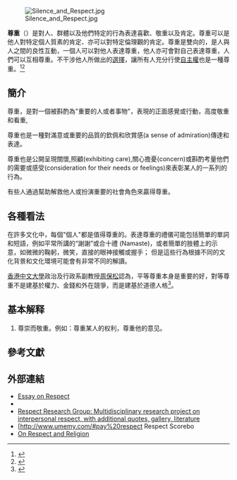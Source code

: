 {{expand English|Respect|time=2015-10-30}}
[[File:Silence_and_Respect.jpg|thumb]]

'''尊重'''（{{lang-en|respect}}）是對人、群體以及他們特定的行為表達喜歡、敬重以及肯定。尊重可以是他人對特定個人質素的肯定、亦可以對特定倫理觀的肯定。尊重是雙向的，是人與人之間的良性互動，一個人可以對他人表達尊重，他人亦可會對自己表達尊重，人們可以互相尊重。不干涉他人所做出的[[選擇|選擇]]，讓所有人充分行使[[自主權|自主權]]也是一種尊重。<ref>{{Cite web|title=Belmont Report: Ethical Principles and Guidelines for the Protection of Human Subjects of Research|url=http://ohsr.od.nih.gov/guidelines/belmont.html#gob1|publisher=U.S. Government Printing Office|archive-url=https://web.archive.org/web/20120426013513/http://ohsr.od.nih.gov/guidelines/belmont.html|archive-date=April 26, 2012}}</ref><ref>{{Cite web|title=6.4.1 Respect for Persons|url=https://www.bitbybitbook.com/en/1st-ed/ethics/principles/respect-for-persons/|access-date=2021-04-24|work=www.bitbybitbook.com|language=en}}</ref>

==簡介==
尊重，是對一個被斟酌為"重要的人或者事物"，表現的正面感覺或行動，高度敬重和看重,

尊重也是一種對滿意或重要的品質的欽佩和欣賞感(a sense of admiration)傳達和表達。 

尊重也是公開呈現關懷,照顧(exhibiting care),關心擔憂(concern)或斟酌考量他們的需要或感受(consideration for their needs or feelings)來表彰某人的一系列的行為。

有些人通過幫助解救他人或扮演重要的社會角色來贏得尊重。

==各種看法==
在許多文化中，每個"個人"都是值得尊重的。表達尊重的禮儀可能包括簡單的單詞和短語，例如平常所講的“謝謝”或合十禮 (Namaste)，或者簡單的肢體上的示意，如微微的鞠躬，微笑，直接的眼神接觸或握手； 但是這些行為根據不同的文化背景和文化環境可能會有非常不同的解讀。

[[香港中文大學|香港中文大學]]政治及行政系副教授[[周保松|周保松]]認為，平等尊重本身是重要的好，對等尊重不是建基於權力、金錢和外在競爭，而是建基於道德人格<ref name=周>{{cite book |title=《政治的道德：從自由主義的觀點看》 |year=2015 |edition=增訂版 |publisher=中文大學出版社 }}</ref>{{rp|36}}。

==基本解释==
#尊崇而敬重。例如：尊重某人的权利，尊重他的意见。

==參考文獻==
{{reflist}}

==外部連結==
{{wikivoyage|尊重}}
{{wikiquote}}
{{Wiktionary|respect}}
* [http://www.beyondintractability.org/essay/respect/?nid=6573 Essay on Respect] {{Wayback|url=http://www.beyondintractability.org/essay/respect/?nid=6573 |date=20200717040530 }}
* {{sep|Respect}}
* [http://www.respectresearchgroup.org Respect Research Group: Multidisciplinary research project on interpersonal respect, with additional quotes, gallery, literature] {{Wayback|url=http://www.respectresearchgroup.org/ |date=20201206195754 }}
* [http://www.umemy.com/#pay%20respect {{Wayback|url=http://www.umemy.com/#pay%20respect |date=20090907030926 }} Respect Scorebo
* [https://web.archive.org/web/20090903023621/http://www.phil.cam.ac.uk/~swb24/PAPERS/religion%20and%20respect.pdf On Respect and Religion]

{{Authority control}}